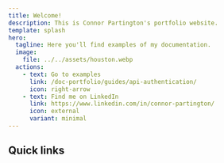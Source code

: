 ```yaml
---
title: Welcome!
description: This is Connor Partington's portfolio website.
template: splash
hero:
  tagline: Here you'll find examples of my documentation.
  image:
    file: ../../assets/houston.webp
  actions:
    - text: Go to examples
      link: /doc-portfolio/guides/api-authentication/
      icon: right-arrow
    - text: Find me on LinkedIn
      link: https://www.linkedin.com/in/connor-partington/
      icon: external
      variant: minimal
---
```



## Quick links

<CardGrid>
	<LinkCard
		title="Examples"
		href="/doc-portfolio/guides/api-authentication/"
		description="View my range of technical writing examples."
	/>
	<LinkCard
		title="Templates"
		href="/doc-portfolio/templates/"
		description="View my templates for creating helpful content."
	/>
	<LinkCard
		title="Recommendations"
		href="/doc-portfolio/recommendations/"
		description="View recommendations people have given me."
	/>
</CardGrid>